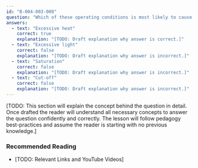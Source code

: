 ```yaml
---
id: "B-004-003-008"
question: "Which of these operating conditions is most likely to cause a transistor to fail?"
answers:
  - text: "Excessive heat"
    correct: true
    explanation: "[TODO: Draft explanation why answer is correct.]"
  - text: "Excessive light"
    correct: false
    explanation: "[TODO: Draft explanation why answer is incorrect.]"
  - text: "Saturation"
    correct: false
    explanation: "[TODO: Draft explanation why answer is incorrect.]"
  - text: "Cut-off"
    correct: false
    explanation: "[TODO: Draft explanation why answer is incorrect.]"
---
```


[TODO: This section will explain the concept behind the question in detail. Once drafted the reader will understand all necessary concepts to answer the question confidently and correctly. The lesson will follow pedagogy best-practices and assume the reader is starting with no previous knowledge.]

### Recommended Reading

- [TODO: Relevant Links and YouTube Videos]

